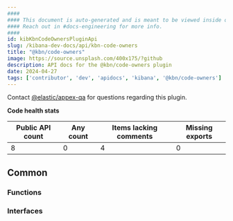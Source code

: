```yaml
---
####
#### This document is auto-generated and is meant to be viewed inside our experimental, new docs system.
#### Reach out in #docs-engineering for more info.
####
id: kibKbnCodeOwnersPluginApi
slug: /kibana-dev-docs/api/kbn-code-owners
title: "@kbn/code-owners"
image: https://source.unsplash.com/400x175/?github
description: API docs for the @kbn/code-owners plugin
date: 2024-04-27
tags: ['contributor', 'dev', 'apidocs', 'kibana', '@kbn/code-owners']
---
```




Contact [@elastic/appex-qa](https://github.com/orgs/elastic/teams/appex-qa) for questions regarding this plugin.

**Code health stats**

| Public API count  | Any count | Items lacking comments | Missing exports |
|-------------------|-----------|------------------------|-----------------|
| 8 | 0 | 4 | 0 |

## Common

### Functions
<DocDefinitionList data={kbnCodeOwnersObj.common.functions}/>

### Interfaces
<DocDefinitionList data={kbnCodeOwnersObj.common.interfaces}/>

